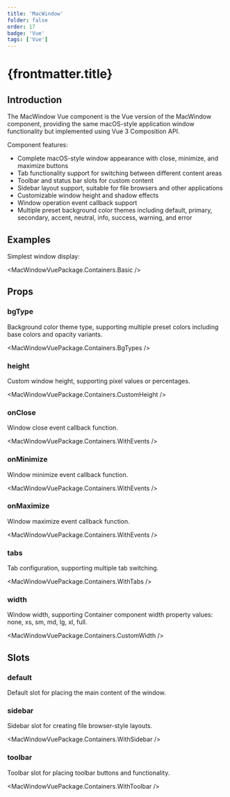 ```yaml
---
title: 'MacWindow'
folder: false
order: 17
badge: 'Vue'
tags: ['Vue']
---
```



# {frontmatter.title}

## Introduction

The MacWindow Vue component is the Vue version of the MacWindow component, providing the same macOS-style application window functionality but implemented using Vue 3 Composition API.

Component features:

- Complete macOS-style window appearance with close, minimize, and maximize buttons
- Tab functionality support for switching between different content areas
- Toolbar and status bar slots for custom content
- Sidebar layout support, suitable for file browsers and other applications
- Customizable window height and shadow effects
- Window operation event callback support
- Multiple preset background color themes including default, primary, secondary, accent, neutral, info, success, warning, and error

## Examples

Simplest window display:

<MacWindowVuePackage.Containers.Basic />

## Props

### bgType
Background color theme type, supporting multiple preset colors including base colors and opacity variants.

<MacWindowVuePackage.Containers.BgTypes />

### height
Custom window height, supporting pixel values or percentages.

<MacWindowVuePackage.Containers.CustomHeight />

### onClose
Window close event callback function.

<MacWindowVuePackage.Containers.WithEvents />

### onMinimize
Window minimize event callback function.

<MacWindowVuePackage.Containers.WithEvents />

### onMaximize
Window maximize event callback function.

<MacWindowVuePackage.Containers.WithEvents />

### tabs
Tab configuration, supporting multiple tab switching.

<MacWindowVuePackage.Containers.WithTabs />

### width
Window width, supporting Container component width property values: none, xs, sm, md, lg, xl, full.

<MacWindowVuePackage.Containers.CustomWidth />

## Slots

### default
Default slot for placing the main content of the window.

### sidebar
Sidebar slot for creating file browser-style layouts.

<MacWindowVuePackage.Containers.WithSidebar />

### toolbar
Toolbar slot for placing toolbar buttons and functionality.

<MacWindowVuePackage.Containers.WithToolbar />
